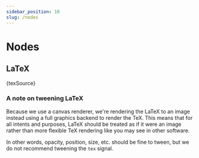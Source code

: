 ```yaml
---
sidebar_position: 10
slug: /nodes
---
```


# Nodes

## LaTeX

<CodeBlock language="tsx">{texSource}</CodeBlock>

<AnimationPlayer small name="tex" />

### A note on tweening LaTeX
Because we use a canvas renderer, we're rendering the LaTeX to an image instead
using a full graphics backend to render the TeX. This means that for all
intents and purposes, LaTeX should be treated as if it were an image rather
than more flexible TeX rendering like you may see in other software.

In other words, opacity, position, size, etc. should be fine to tween, but we
do not recommend tweening the `tex` signal.